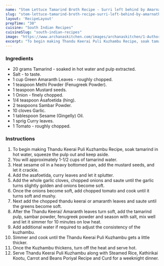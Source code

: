 ---
name: "Stem Lettuce Tamarind Broth Recipe - Surri left behind by Amarnath Greens"
slug: "stem-lettuce-tamarind-broth-recipe-surri-left-behind-by-amarnath-greens"
layout: 'RecipeLayout'
prepTime: "30"
cuisine: "South Indian Recipes"
cuisineSlug: "south-indian-recipes"
image: "https://www.archanaskitchen.com/images/archanaskitchen/1-Author/nithya.anantham/Thandu_Keerai_Puli_Kuzhambu_Recipe_Tamil_Nadu_Style_Foxtail_Amaranth_Cooked_in_Tamarind_Gravy.jpg"
excerpt: "To begin making Thandu Keerai Puli Kuzhambu Recipe, soak tamarind in hot water, squeeze the pulp out and keep aside"
---

### Ingredients

- 20 grams Tamarind - soaked in hot water and pulp extracted.
- Salt - to taste.
- 1 cup Green Amaranth Leaves - roughly chopped.
- 1 teaspoon Methi Powder (Fenugreek Powder).
- 1 teaspoon Mustard seeds.
- 1 Onion - finely chopped.
- 1/4 teaspoon Asafoetida (hing).
- 2 teaspoons Sambar Powder.
- 10 cloves Garlic.
- 1 tablespoon Sesame (Gingelly) Oil.
- 1 sprig Curry leaves.
- 1 Tomato - roughly chopped.

### Instructions

1. To begin making Thandu Keerai Puli Kuzhambu Recipe, soak tamarind in hot water, squeeze the pulp out and keep aside.
1. You will approximately 1-1/2 cups of tamarind water.
1. Heat sesame oil in a heavy bottomed pan, add the mustard seeds, and let it crackle.
1. Add the asafoetida, curry leaves and let it splutter.
1. Add the whole garlic cloves, chopped onions and saute until the garlic turns slightly golden and onions become soft.
1. Once the onions become soft, add chopped tomato and cook until it turns soft and mushy.
1. Next add the chopped thandu keerai or amaranth leaves and saute until the greens become soft.
1. After the Thandu Keerai/ Amaranth leaves turn soft, add the tamarind pulp, sambar powder, fenugreek powder and season with salt, mix well and let it simmer for 10 minutes on low heat.
1. Add additional water if required to adjust the consistency of the kuzhambu.
1. Simmer and cook until the Thandu Keerai Puli Kuzhambu gets a little thicker.
1. Once the Kuzhambu thickens, turn off the heat and serve hot.
1. Serve Thandu Keerai Puli Kuzhambu along with Steamed Rice, Kathirikai Kootu, Carrot and Beans Poriyal Recipe and Curd for a weeknight dinner.
